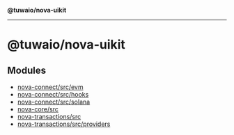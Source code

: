 **@tuwaio/nova-uikit**

***

# @tuwaio/nova-uikit

## Modules

- [nova-connect/src/evm](nova-connect/src/evm/README.md)
- [nova-connect/src/hooks](nova-connect/src/hooks/README.md)
- [nova-connect/src/solana](nova-connect/src/solana/README.md)
- [nova-core/src](nova-core/src/README.md)
- [nova-transactions/src](nova-transactions/src/README.md)
- [nova-transactions/src/providers](nova-transactions/src/providers/README.md)
